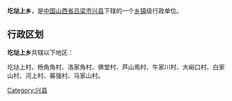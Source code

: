 {{中国乡级行政区
| 行政区全称 = 圪垯上乡
| 景观照片文件名 =
| 景观照片描述 =
| 汉语拼音 =
| 通用拼音 =
| 注音符號 =
| 其它标音类型1 =
| 其它标音1 =
| 其它标音类型2 =
| 其它标音2 =
| 其它语言类型1 =
| 其它语言地名1 =
| 其它语言类型2 =
| 其它语言地名2 =
| 上级行政区 = [[山西省|山西省]][[吕梁市|吕梁市]][[兴县|兴县]]
| 行政区类别 = [[乡镇|乡镇]]
| 行政区划代码 =
| 地理坐标 =
| 总面积 =
| 户籍人口 =
| 户籍人口年份 =
| 常住人口 =
| 常住人口年份 =
| 人口密度 =
| 行政区划 =
| 官方网站 =
| 政府驻地 =
| 邮政编码 =
| 毗邻行政区 =
| 位置图文件名 =
| 位置图描述 =
}}
'''圪垯上乡'''，是[[中华人民共和国|中国]][[山西省|山西省]][[吕梁市|吕梁市]][[兴县|兴县]]下辖的一个[[乡镇|乡镇]]级行政单位。

== 行政区划 ==
'''圪垯上乡'''共辖以下地区：

圪垯上村、杨角角村、洛家角村、佛堂村、芦山焉村、牛家川村、大峪口村、白家山村、河上村、募强村、马家山村。

{{山西小作品}}
{{兴县行政区划}}

[[Category:兴县|Category:兴县]]